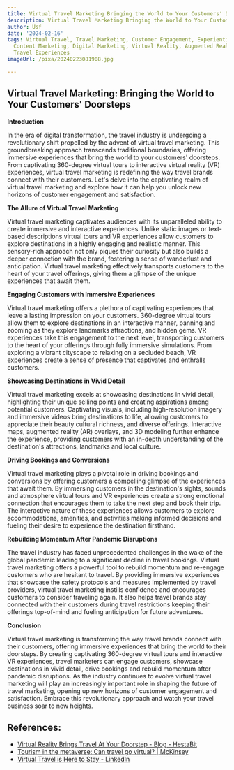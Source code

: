 ```yaml
---
title: Virtual Travel Marketing Bringing the World to Your Customers' Doorsteps
description: Virtual Travel Marketing Bringing the World to Your Customers' Doorsteps
author: Usf
date: '2024-02-16'
tags: Virtual Travel, Travel Marketing, Customer Engagement, Experiential Marketing,
  Content Marketing, Digital Marketing, Virtual Reality, Augmented Reality, Online
  Travel Experiences
imageUrl: /pixa/20240223081908.jpg

---
```

## Virtual Travel Marketing: Bringing  the World to Your Customers' Doorsteps

**Introduction**

In the era of digital transformation, the travel industry is undergoing a revolutionary shift propelled by  the advent of virtual  travel marketing. This groundbreaking approach transcends traditional boundaries, offering immersive experiences that bring the world to your customers' doorsteps. From captivating 360-degree  virtual tours to interactive virtual reality  (VR) experiences, virtual travel marketing is redefining the way  travel brands connect with their  customers. Let's delve into the captivating realm of virtual travel marketing and explore how it can help you unlock new horizons of customer engagement and satisfaction.

**The Allure of Virtual Travel Marketing**

Virtual travel marketing captivates audiences with  its unparalleled ability to  create immersive and interactive experiences. Unlike  static images  or  text-based descriptions virtual tours and VR experiences  allow customers to explore  destinations  in a  highly engaging and  realistic manner. This sensory-rich approach not only piques  their curiosity but also builds a deeper connection with  the brand, fostering a sense of wanderlust and anticipation. Virtual travel  marketing effectively transports customers to  the heart  of your travel offerings, giving them a glimpse of the unique experiences that  await them.

**Engaging Customers with Immersive Experiences**

Virtual travel marketing  offers a  plethora of captivating experiences that leave a lasting impression on your customers. 360-degree virtual  tours allow them to explore destinations in an interactive manner, panning and zooming as they explore landmarks attractions,  and hidden gems. VR experiences take this engagement to the next level, transporting customers to the heart  of your offerings through fully immersive simulations. From exploring  a vibrant cityscape to  relaxing on a secluded beach, VR experiences create a sense of presence that  captivates and enthralls customers.

**Showcasing Destinations in Vivid Detail**

Virtual travel marketing excels at showcasing destinations in vivid  detail, highlighting their unique selling points  and creating aspirations among potential  customers. Captivating visuals, including high-resolution imagery and immersive videos bring destinations to life,  allowing customers to appreciate their beauty cultural richness, and diverse offerings. Interactive maps, augmented reality (AR) overlays, and 3D modeling further  enhance the experience, providing customers with an in-depth understanding of the destination's attractions, landmarks and local culture.

**Driving Bookings and Conversions**

Virtual travel marketing plays a pivotal role in driving bookings and conversions by offering customers a  compelling glimpse of the experiences that await them.  By immersing customers in the destination's sights, sounds and atmosphere virtual tours and VR experiences  create a strong emotional connection that  encourages them to take the next step and book their  trip. The interactive nature of these experiences allows customers to  explore accommodations,  amenities, and  activities making informed decisions and fueling their desire to experience the destination firsthand.

**Rebuilding Momentum After Pandemic Disruptions**

The travel industry has faced  unprecedented  challenges in the wake of the global pandemic leading to  a significant decline in travel bookings. Virtual travel marketing offers  a powerful tool to rebuild momentum and re-engage  customers who are hesitant to  travel. By providing immersive experiences that showcase the safety protocols  and measures implemented  by travel providers, virtual travel marketing instills confidence and encourages customers to consider traveling again.  It also helps travel  brands stay connected with their customers during travel restrictions keeping their offerings top-of-mind and fueling anticipation for future adventures.

**Conclusion**

Virtual travel marketing is transforming  the way travel brands connect with their customers, offering immersive  experiences that bring the world to their doorsteps. By creating captivating 360-degree virtual tours and interactive  VR experiences, travel marketers can engage customers, showcase destinations in vivid detail, drive bookings  and rebuild momentum after pandemic disruptions. As the industry continues to evolve virtual travel marketing will play an increasingly important role in shaping the future of travel marketing, opening up new horizons of customer engagement and satisfaction. Embrace this  revolutionary approach and watch  your  travel business soar to new heights.

## References:
- [Virtual Reality Brings Travel At Your Doorstep - Blog - HestaBit](https://www.hestabit.com/blog/travel-made-easy-with-virtual-reality/)
- [Tourism in the metaverse: Can travel go virtual? | McKinsey](https://www.mckinsey.com/industries/travel-logistics-and-infrastructure/our-insights/tourism-in-the-metaverse-can-travel-go-virtual)
- [Virtual Travel is Here to Stay - LinkedIn](https://www.linkedin.com/pulse/virtual-travel-here-stay-beeyonder)
